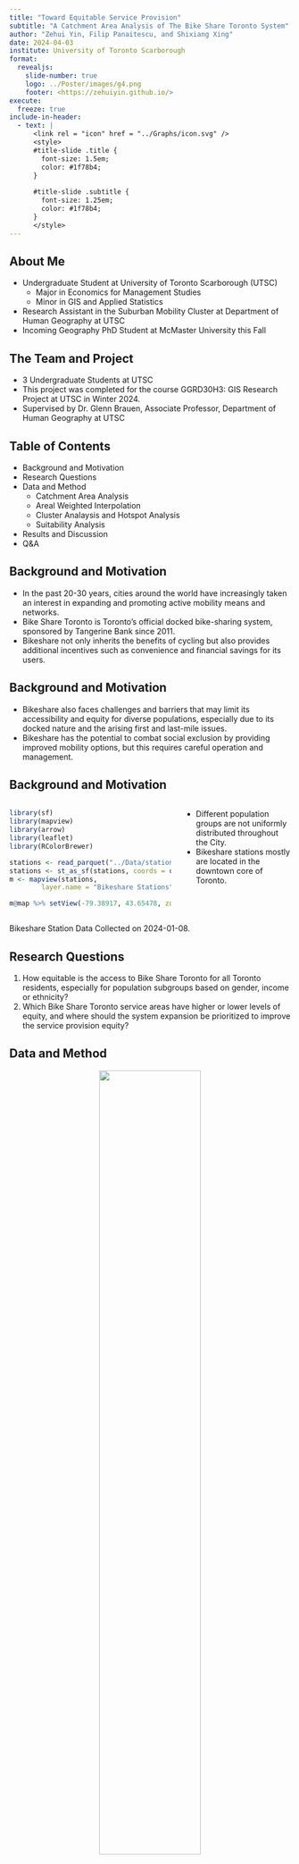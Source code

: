 ```yaml
---
title: "Toward Equitable Service Provision"
subtitle: "A Catchment Area Analysis of The Bike Share Toronto System"
author: "Zehui Yin, Filip Panaitescu, and Shixiang Xing"
date: 2024-04-03
institute: University of Toronto Scarborough
format: 
  revealjs:
    slide-number: true
    logo: ../Poster/images/g4.png
    footer: <https://zehuiyin.github.io/>
execute: 
  freeze: true
include-in-header:
  - text: |
      <link rel = "icon" href = "../Graphs/icon.svg" />
      <style>
      #title-slide .title {
        font-size: 1.5em;
        color: #1f78b4;
      }
      
      #title-slide .subtitle {
        font-size: 1.25em;
        color: #1f78b4;
      }
      </style>
---
```


## About Me

* Undergraduate Student at University of Toronto Scarborough (UTSC)
  - Major in Economics for Management Studies
  - Minor in GIS and Applied Statistics
* Research Assistant in the Suburban Mobility Cluster at Department of Human Geography at UTSC
* Incoming Geography PhD Student at McMaster University this Fall

## The Team and Project

* 3 Undergraduate Students at UTSC
* This project was completed for the course GGRD30H3: GIS Research Project at UTSC in Winter 2024.
* Supervised by Dr. Glenn Brauen, Associate Professor, Department of Human Geography at UTSC

## Table of Contents

* Background and Motivation
* Research Questions
* Data and Method
  - Catchment Area Analysis
  - Areal Weighted Interpolation
  - Cluster Analaysis and Hotspot Analysis
  - Suitability Analysis
* Results and Discussion
* Q&A

## Background and Motivation

* In the past 20-30 years, cities around the world have increasingly taken an interest in expanding and promoting active mobility means and networks.
* Bike Share Toronto is Toronto’s official docked bike-sharing system, sponsored by Tangerine Bank since 2011.
* Bikeshare not only inherits the benefits of cycling but also provides additional incentives such as convenience and financial savings for its users.

## Background and Motivation

* Bikeshare also faces challenges and barriers that may limit its accessibility and equity for diverse populations, especially due to its docked nature and the arising first and last-mile issues.
* Bikeshare has the potential to combat social exclusion by providing improved mobility options, but this requires careful operation and management. 

## Background and Motivation

:::: {.columns}

::: {.column width="60%"}
```r
library(sf)
library(mapview)
library(arrow)
library(leaflet)
library(RColorBrewer)

stations <- read_parquet("../Data/stations.parquet")
stations <- st_as_sf(stations, coords = c("lon", "lat"), crs = 4326)
m <- mapview(stations,
        layer.name = "Bikeshare Stations")

m@map %>% setView(-79.38917, 43.65478, zoom = 11)
```
:::

::: {.column width="40%"}
* Different population groups are not uniformly distributed throughout the City.
* Bikeshare stations mostly are located in the downtown core of Toronto.
:::

::::

::: footer
Bikeshare Station Data Collected on 2024-01-08.
:::

## Research Questions

1. How equitable is the access to Bike Share Toronto for all Toronto residents, especially for population subgroups based on gender, income or ethnicity?
2. Which Bike Share Toronto service areas have higher or lower levels of equity, and where should the system expansion be prioritized to improve the service provision equity?

## Data and Method

<p align="center">
  ![](../Graphs/Workflow.png){width="60%"}
</p>

<style type="text/css">
.tg  {border-collapse:collapse;border-color:#ccc;border-spacing:0;border-style:solid;border-width:1px;}
.tg td{background-color:#fff;border-color:#ccc;border-style:solid;border-width:0px;color:#333;
  font-family:Arial, sans-serif;font-size:14px;overflow:hidden;padding:10px 5px;word-break:normal;}
.tg th{background-color:#f0f0f0;border-color:#ccc;border-style:solid;border-width:0px;color:#333;
  font-family:Arial, sans-serif;font-size:14px;font-weight:normal;overflow:hidden;padding:10px 5px;word-break:normal;}
.tg .tg-c3ow{border-color:inherit;text-align:center;vertical-align:top}
.tg .tg-btxf{background-color:#f9f9f9;border-color:inherit;text-align:left;vertical-align:top}
.tg .tg-0pky{border-color:inherit;text-align:left;vertical-align:top}
</style>
<table class="tg">
<thead>
  <tr>
    <th class="tg-c3ow"><span style="font-weight:bold">**Name**</span></th>
    <th class="tg-c3ow"><span style="font-weight:bold">**Description**</span></th>
    <th class="tg-c3ow"><span style="font-weight:bold">**Format**</span></th>
    <th class="tg-c3ow"><span style="font-weight:bold">**Source (URL)**</span></th>
    <th class="tg-c3ow"><span style="font-weight:bold">**Accessed Time**</span></th>
  </tr>
</thead>
<tbody>
  <tr>
    <td class="tg-btxf">Bikeshare Ridership</td>
    <td class="tg-btxf">Toronto bike-share trip data for the whole year 2023</td>
    <td class="tg-btxf">CSV</td>
    <td class="tg-btxf"><a href="https://open.toronto.ca/dataset/bike-share-toronto-ridership-data/" target="_blank" rel="noopener noreferrer">City of Toronto Open Data</a></td>
    <td class="tg-btxf">2024-01-20</td>
  </tr>
  <tr>
    <td class="tg-0pky">Bikeshare Stations</td>
    <td class="tg-0pky">Toronto bike-share station information</td>
    <td class="tg-0pky">JSON</td>
    <td class="tg-0pky"><a href="https://tor.publicbikesystem.net/ube/gbfs/v1/en/station_information" target="_blank" rel="noopener noreferrer">Toronto Parking Authority through GBFS</a></td>
    <td class="tg-0pky">2024-01-08</td>
  </tr>
  <tr>
    <td class="tg-btxf">Road Network</td>
    <td class="tg-btxf">OpenStreetMap road network data for Ontario, Canada</td>
    <td class="tg-btxf">PBF</td>
    <td class="tg-btxf"><a href="https://download.geofabrik.de/north-america/canada/ontario.html" target="_blank" rel="noopener noreferrer">OpenStreetMap through Geofabrik</a></td>
    <td class="tg-btxf">2024-01-08</td>
  </tr>
  <tr>
    <td class="tg-0pky">2021 Census</td>
    <td class="tg-0pky">2021 Canadian Census data</td>
    <td class="tg-0pky"><span style="font-style:italic">sf</span> data.frame</td>
    <td class="tg-0pky"><a href="https://cran.r-project.org/web/packages/cancensus/index.html" target="_blank" rel="noopener noreferrer">Statistics Canada through </a><a href="https://cran.r-project.org/web/packages/cancensus/index.html" target="_blank" rel="noopener noreferrer"><span style="font-style:italic">cancensus</span></a><a href="https://cran.r-project.org/web/packages/cancensus/index.html" target="_blank" rel="noopener noreferrer"> package</a></td>
    <td class="tg-0pky">2024-02-05</td>
  </tr>
</tbody>
</table>

## Catchment Area Analysis

* To measure the coverage area of each bike share station, we calculated the 15-minute walking distance network buffers around them, using the *r5r* package in *R*.
* To avoid overlapping in catchment areas, we created Voronoi polygons based on Euclidean distance for each station and intersected them with the network buffers to get the non-overlapping coverage areas for each bike share station.

## Catchment Area Analysis

```r
catch <- st_read("../Export Geo-results/catchment_areas.gpkg",
                 quiet = TRUE)
catch <- st_transform(catch, crs = 4326)

m <- mapview(catch, zcol = "all_trips",
        at = quantile(catch$all_trips, probs = seq(0, 1, 0.2)),
        col.regions = brewer.pal(9, "GnBu"),
        canvas = T,
        layer.name = "Ridership at Catchment Area")

m@map %>% setView(-79.32464, 43.69037, zoom = 11)
```

## Areal Weighted Interpolation

To construct metrics quantifying the service provision equity, we calculated 8 socio-demographic variables using 2021 Canadian Census Data: 
the percentages of 1\) Females, 2\) Indigenous people, 3\) White people, 4\) Chinese people, 5\) Black people, 6\) Latino people, 7\) people with household total income below \$40,000, and 8\) people with household total income above \$100,000 in 2020 for each census dissemination area (DA) in the City of Toronto.

## Areal Weighted Interpolation

We used the *areal* package in *R* to reshape the census data into the non-overlapping coverage areas, using the areal weighted interpolation method.

![](images/awi_diagram1.png){width="48%"} ![](images/awi_diagram2.png){width="48%"}

## Areal Weighted Interpolation

Formally, areal weighted interpolation involves four steps:

1. Intersecting the non-overlapping coverage areas with the census dissemination areas.
2. Calculating an areal weight for each intersected feature, using $W_i=\frac{A_i}{\sum_i A_{ik}}$.
3. Estimating the share of the population value that occupies the intersected feature, using $E_i=V_j\times W_i$.
4. Summarizing the data based on the target identification number, using $G_k=\sum_i E_{ik}$.

## Areal Weighted Interpolation

* The Toronto Bike Share system-wide socio-demographics were calculated as a weighted average based on ridership at each station, $\overline{x}=\frac{\sum n\times x}{n}$.
  - 2 types of riderships: annual, casual
  - Annual riders only accounts for about 6.27\% of the total trips in 2023.
* Similarly, Toronto city-wide average were calculated as a weighted average based on population count at each DA.

## Cluster Analysis

* We applied the Multivariate Clustering Geoprocessing tool (K-means Clustering) in ArcGIS Pro to the 8 socio-demographic variables of the bike share stations in order to group them into 5 clusters based on their attribute similarities. 
* From these five clusters, we identified existing catchment areas that are relatively more equitable compared to others.

## Cluster Analysis

<p align="center">
 <img src="../Graphs/box_plot.jpg" style="width: 75%;">
</p>

## Hotspot Analysis

* We used Hotspot Analysis or Getis-Ord $Gi^*$ to identify the census DAs that have high or low values of the socio-demographic variables, compared to the surrounding areas. 
* We employed a spatial weight matrix constructed using the 40-nearest neighbours method, along with the row standardized Bisquare Kernel Function, $w_{ij}=[1-(\frac{d_{ij}}{\alpha_i})^2]^2$ and $\sum_j w_{ij}=1$.

## Hotspot Analysis

<p align="center">
 <img src="../Graphs/bisquare.png" style="width: 80%;">
</p>

## Suitability Analysis

* We identified socio-demographic hotspots with a confidence level exceeding 90% and converted them into raster format, with cell values equal to the original socio-demographic variables. 

* We created an approximate 1-kilometre buffer zone raster around the equitable catchment areas identified by the cluster analysis.

## Suitability Analysis

![](../Graphs/low-income_hotspots.jpg){width="48%"} ![](../Graphs/buffer_cluster.png){width="48%"}

## Suitability Analysis

* We computed a weighted sum of these raster layers in ArcGIS Pro to ascertain the most suitable areas for the expansion of the Bike Share Toronto system. 

* The weights for the socio-demographic hotspot layers were set as the inverse of their respective means, $w_i=\frac{1}{\mu_i}$. 

* The buffer layer was assigned a weight of 1.2 to balance the importance of proximity to existing stations against the need to serve underserved populations.

## Results and Discussion

<p align="center">
 <img src="../Poster/images/agg_results.png" style="width: 60%;">
</p>

## Results and Discussion

* Employing catchment area analysis, we discovered disparities in service provision: an oversupply to White, Chinese, and low-income populations contrasted with an undersupply to Black and female demographics. 

* These findings indicate significant opportunities for enhancing the system’s equitable distribution of services. 

## Results and Discussion

<p align="center">
 <img src="../Graphs/Suitability.png" style="width: 70%;">
</p>

## Results and Discussion

* Based on the suitability analysis, the areas with the highest suitability scores include Scarborough’s West Hill, North York, Yorkdale, and predominantly the Jane and Finch area.

* Our analysis is subject to two primary constraints:

  1. Due to the unavailability of historical data for bike share stations, our study is based on real-time station data accessed on January 8, 2024.

  2. The delineation of non-overlapping catchment areas was performed using Euclidean distance.

## Thanks for Listening!

:::: {.columns}

::: {.column width="20%"}
![](../Graphs/qr_code.svg){width=200 height=200}
:::

::: {.column width="80%"}
Please scan the QR code to access an Online Dashboard that summarizes this project.

You can also find the presentation slides, report, and analysis R codes hosted there.
:::

::::

For any questions or further information, feel free to contact me:

- Email: [zehuiyin\@gmail.com](mailto:zehuiyin@gmail.com)
- Twitter: [\@zehuiyin](https://twitter.com/zehuiyin)
- More Projects: <https://zehuiyin.github.io/>
